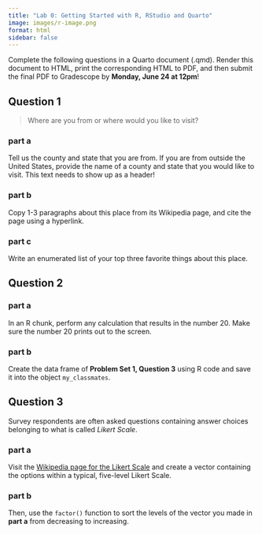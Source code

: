 ```yaml
---
title: "Lab 0: Getting Started with R, RStudio and Quarto"
image: images/r-image.png
format: html
sidebar: false
---
```


Complete the following questions in a Quarto document (.qmd). Render this document to HTML, print the corresponding HTML to PDF, and then submit the final PDF to Gradescope by **Monday, June 24 at 12pm**!

## Question 1

> Where are you from or where would you like to visit?

### part a

Tell us the county and state that you are from. If you are from outside the United States, provide the name of a county and state that you would like to visit. This text needs to show up as a header!

### part b

Copy 1-3 paragraphs about this place from its Wikipedia page, and cite the page using a hyperlink.

### part c

Write an enumerated list of your top three favorite things about this place.

## Question 2

### part a

In an R chunk, perform any calculation that results in the number 20. Make sure the number 20 prints out to the screen. 

### part b

Create the data frame of **Problem Set 1, Question 3** using R code and save it into the object `my_classmates`. 

## Question 3

Survey respondents are often asked questions containing answer choices belonging to what is called *Likert Scale*. 

### part a

Visit the [Wikipedia page for the Likert Scale](https://en.wikipedia.org/wiki/Likert_scale) and create a vector containing the options within a typical, five-level Likert Scale. 

### part b

Then, use the `factor()` function to sort the levels of the vector you made in **part a** from decreasing to increasing.



